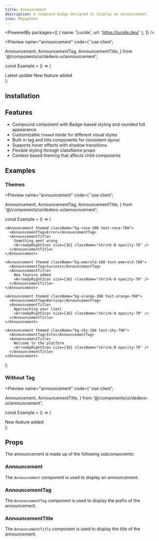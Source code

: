 ```yaml
---
title: Announcement
description: A compound badge designed to display an announcement.
icon: Megaphone
---
```


<PoweredBy packages={[
  { name: 'Lucide', url: 'https://lucide.dev/' },
]} />

<Preview name="announcement" code={`'use client';

  Announcement,
  AnnouncementTag,
  AnnouncementTitle,
} from '@/components/ui/dedevs-ui/announcement';

const Example = () => (
  <div className="flex w-full h-screen items-center justify-center gap-4 bg-primary">
    <Announcement>
      <AnnouncementTag>Latest update</AnnouncementTag>
      <AnnouncementTitle>
        New feature added
        <ArrowUpRightIcon size={16} className="shrink-0 text-muted-foreground" />
      </AnnouncementTitle>
    </Announcement>
  </div>
);


## Installation

<Installer packageName="announcement" />

## Features

- Compound component with Badge-based styling and rounded full appearance
- Customizable `themed` mode for different visual styles
- Built-in tag and title components for consistent layout
- Supports hover effects with shadow transitions
- Flexible styling through className props
- Context-based theming that affects child components

## Examples

### Themes

<Preview name="announcement" code={`'use client';

  Announcement,
  AnnouncementTag,
  AnnouncementTitle,
} from '@/components/ui/dedevs-ui/announcement';

const Example = () => (
  <div className="flex flex-col w-full h-screen bg-primary items-center justify-center gap-4">

    <Announcement themed className="bg-rose-100 text-rose-700">
      <AnnouncementTag>Error</AnnouncementTag>
      <AnnouncementTitle>
        Something went wrong
        <ArrowUpRightIcon size={16} className="shrink-0 opacity-70" />
      </AnnouncementTitle>
    </Announcement>

    <Announcement themed className="bg-emerald-100 text-emerald-700">
      <AnnouncementTag>Success</AnnouncementTag>
      <AnnouncementTitle>
        New feature added
        <ArrowUpRightIcon size={16} className="shrink-0 opacity-70" />
      </AnnouncementTitle>
    </Announcement>

    <Announcement themed className="bg-orange-100 text-orange-700">
      <AnnouncementTag>Warning</AnnouncementTag>
      <AnnouncementTitle>
        Approaching your limit
        <ArrowUpRightIcon size={16} className="shrink-0 opacity-70" />
      </AnnouncementTitle>
    </Announcement>

    <Announcement themed className="bg-sky-100 text-sky-700">
      <AnnouncementTag>Info</AnnouncementTag>
      <AnnouncementTitle>
        Welcome to the platform
        <ArrowUpRightIcon size={16} className="shrink-0 opacity-70" />
      </AnnouncementTitle>
    </Announcement>
  
  </div>
);


### Without Tag

<Preview name="announcement" code={`'use client';

  Announcement,
  AnnouncementTitle,
} from '@/components/ui/dedevs-ui/announcement';

const Example = () => (
  <div className="flex w-full h-screen items-center justify-center gap-4 bg-primary">
    <Announcement>
      <AnnouncementTitle>
        New feature added
        <ArrowUpRightIcon size={16} className="shrink-0 text-muted-foreground" />
      </AnnouncementTitle>
    </Announcement>
  </div>
);


## Props

The announcement is made up of the following subcomponents:

### Announcement

The `Announcement` component is used to display an announcement.

<AutoTypeTable path="node_modules/@repo/announcement/index.tsx" name="AnnouncementProps" />

### AnnouncementTag

The `AnnouncementTag` component is used to display the prefix of the announcement.

<AutoTypeTable path="node_modules/@repo/announcement/index.tsx" name="AnnouncementTagProps" />

### AnnouncementTitle

The `AnnouncementTitle` component is used to display the title of the announcement.

<AutoTypeTable path="node_modules/@repo/announcement/index.tsx" name="AnnouncementTitleProps" />
